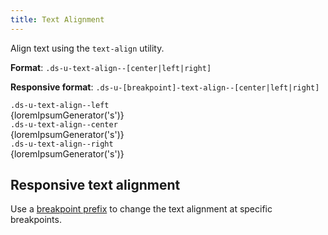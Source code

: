```yaml
---
title: Text Alignment
---
```


Align text using the `text-align` utility.

**Format**: `.ds-u-text-align--[center|left|right]`

**Responsive format**: `.ds-u-[breakpoint]-text-align--[center|left|right]`

<EmbeddedExample>
  <section class="example-list">
    <article>
      <code class="ds-u-margin-bottom--1">.ds-u-text-align--left</code>
      <div class="ds-u-text-align--left">{loremIpsumGenerator('s')}</div>
    </article>
    <article>
      <code class="ds-u-margin-bottom--1">.ds-u-text-align--center</code>
      <div class="ds-u-text-align--center">{loremIpsumGenerator('s')}</div>
    </article>
    <article>
      <code class="ds-u-margin-bottom--1">.ds-u-text-align--right</code>
      <div class="ds-u-text-align--right">{loremIpsumGenerator('s')}</div>
    </article>
  </section>
</EmbeddedExample>

## Responsive text alignment

Use a [breakpoint prefix](/foundation/layout-grid/responsive-design/) to change the text alignment at specific breakpoints.

<ResponsiveExample
  storyId="utilities-text-align--text-align"
  title="Responsive text align example"
/>
